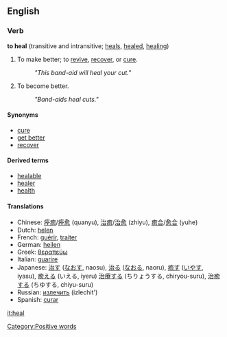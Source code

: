 ==English==
===Verb===
'''to heal''' (transitive and intransitive; [[heals]], [[healed]], [[healing]])
# To make better; to [[revive]], [[recover]], or [[cure]].
#:''"This band-aid will heal your cut."''
# To become better.
#:''"Band-aids heal cuts."''

====Synonyms====
*[[cure]]
*[[get better]]
*[[recover]]

====Derived terms====
*[[healable]]
*[[healer]]
*[[health]]

====Translations====
*Chinese: [[痊癒]]/[[痊愈]] (quanyu), [[治癒]]/[[治愈]] (zhiyu), [[癒合]]/[[愈合]] (yuhe)
*Dutch: [[helen]]
*French: [[guérir]], [[traiter]]
*German: [[heilen]]
*Greek: [[θεραπεύω]]
*Italian: [[guarire]]
*Japanese: [[治す]] ([[なおす]], naosu), [[治る]] ([[なおる]], naoru), [[癒す]] ([[いやす]], iyasu), [[癒える]] (いえる, iyeru) [[治療する]] (ちりょうする, chiryou-suru), [[治癒する]] (ちゆする, chiyu-suru)
*Russian: [[излечить]] (izlechit')
*Spanish: [[curar]]

[[it:heal]]
[[Category:Positive words]]